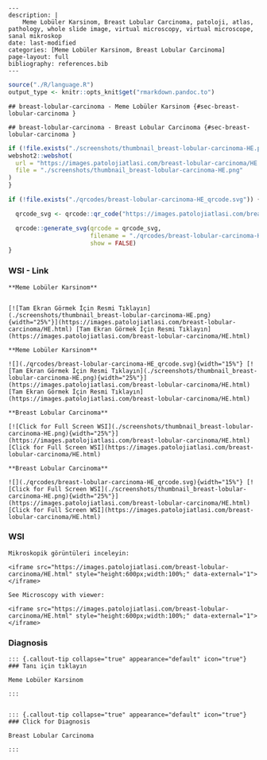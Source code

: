 





```comment
---
description: |
    Meme Lobüler Karsinom, Breast Lobular Carcinoma, patoloji, atlas, pathology, whole slide image, virtual microscopy, virtual microscope, sanal mikroskop
date: last-modified
categories: [Meme Lobüler Karsinom, Breast Lobular Carcinoma]
page-layout: full
bibliography: references.bib
---
```



```r
source("./R/language.R")
output_type <- knitr::opts_knit$get("rmarkdown.pandoc.to")
```


```asis
## breast-lobular-carcinoma - Meme Lobüler Karsinom {#sec-breast-lobular-carcinoma }
```


```asis
## breast-lobular-carcinoma - Breast Lobular Carcinoma {#sec-breast-lobular-carcinoma }
```






```r
if (!file.exists("./screenshots/thumbnail_breast-lobular-carcinoma-HE.png")) {
webshot2::webshot(
  url = "https://images.patolojiatlasi.com/breast-lobular-carcinoma/HE.html",
  file = "./screenshots/thumbnail_breast-lobular-carcinoma-HE.png"
)
}
```



```r
if (!file.exists("./qrcodes/breast-lobular-carcinoma-HE_qrcode.svg")) {

  qrcode_svg <- qrcode::qr_code("https://images.patolojiatlasi.com/breast-lobular-carcinoma/HE.html")

  qrcode::generate_svg(qrcode = qrcode_svg,
                       filename = "./qrcodes/breast-lobular-carcinoma-HE_qrcode.svg",
                       show = FALSE)
}
```











::::: panel-tabset


### WSI - Link








:::: {.content-hidden when-format="pdf"}


```asis

**Meme Lobüler Karsinom**


[![Tam Ekran Görmek İçin Resmi Tıklayın](./screenshots/thumbnail_breast-lobular-carcinoma-HE.png){width="25%"}](https://images.patolojiatlasi.com/breast-lobular-carcinoma/HE.html) [Tam Ekran Görmek İçin Resmi Tıklayın](https://images.patolojiatlasi.com/breast-lobular-carcinoma/HE.html)

```

::::


:::: {.content-visible when-format="pdf"}

```asis

**Meme Lobüler Karsinom**

![](./qrcodes/breast-lobular-carcinoma-HE_qrcode.svg){width="15%"} [![Tam Ekran Görmek İçin Resmi Tıklayın](./screenshots/thumbnail_breast-lobular-carcinoma-HE.png){width="25%"}](https://images.patolojiatlasi.com/breast-lobular-carcinoma/HE.html) [Tam Ekran Görmek İçin Resmi Tıklayın](https://images.patolojiatlasi.com/breast-lobular-carcinoma/HE.html)

```



::::




:::: {.content-hidden when-format="pdf"}


```asis

**Breast Lobular Carcinoma**

[![Click for Full Screen WSI](./screenshots/thumbnail_breast-lobular-carcinoma-HE.png){width="25%"}](https://images.patolojiatlasi.com/breast-lobular-carcinoma/HE.html) [Click for Full Screen WSI](https://images.patolojiatlasi.com/breast-lobular-carcinoma/HE.html)

```

::::


:::: {.content-visible when-format="pdf"}

```asis

**Breast Lobular Carcinoma**

![](./qrcodes/breast-lobular-carcinoma-HE_qrcode.svg){width="15%"} [![Click for Full Screen WSI](./screenshots/thumbnail_breast-lobular-carcinoma-HE.png){width="25%"}](https://images.patolojiatlasi.com/breast-lobular-carcinoma/HE.html) [Click for Full Screen WSI](https://images.patolojiatlasi.com/breast-lobular-carcinoma/HE.html)

```


::::







### WSI








```asis
Mikroskopik görüntüleri inceleyin:

<iframe src="https://images.patolojiatlasi.com/breast-lobular-carcinoma/HE.html" style="height:600px;width:100%;" data-external="1"></iframe>

```





```asis

See Microscopy with viewer:

<iframe src="https://images.patolojiatlasi.com/breast-lobular-carcinoma/HE.html" style="height:600px;width:100%;" data-external="1"></iframe>

```





### Diagnosis


```asis


::: {.callout-tip collapse="true" appearance="default" icon="true"}
### Tanı için tıklayın

Meme Lobüler Karsinom

:::


```


```asis


::: {.callout-tip collapse="true" appearance="default" icon="true"}
### Click for Diagnosis

Breast Lobular Carcinoma

:::

```









:::::










